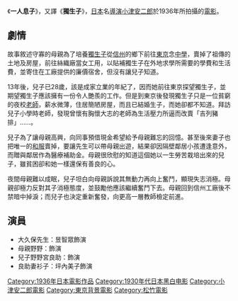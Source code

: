 {{Unreferenced|time=2022-03-03T00:00:53+00:00}}
{{Infobox Film
| name = The Only Son
| image = 
| caption = 
| director = [[小津安二郎|小津安二郎]] 
| producer = [[松竹大船|松竹大船]]
| writer = [[小津安二郎|小津安二郎]] <br> [[池田忠雄|池田忠雄]] <br>[[荒田正男|荒田正男]]
| starring = [[飯田蝶子|飯田蝶子]]<br> [[日守新一|日守新一]]<br> [[笠智衆|笠智衆]]
| music = [[伊藤宣二|伊藤宣二]]
| cinematography = [[杉本正二郎|杉本正二郎]] 
| editing = 
| distributor = [[松竹|松竹]]
| released = [[1936_in_film|1936]]
| runtime = 87 minutes
| country = {{JAP}}
| language = [[日語|日語]]
| budget = 
| preceded_by = 
| followed_by = 
}}
《'''一人息子'''》，又譯《'''獨生子'''》，[[日本|日本]]名[[導演|導演]][[小津安二郎|小津安二郎]]於1936年所拍攝的[[電影|電影]]。

== 劇情 ==
故事敘述守寡的母親為了培養[[獨生子|獨生子]]從[[信州|信州]]的鄉下前往[[東京|東京]]念[[中學|中學]]，賣掉了祖傳的土地及房屋，前往絲織廠當女工用，以貼補獨生子在外地求學所需要的學費和生活費，並寄住在工廠提供的廉價宿舍，但沒有讓兒子知道。

13年後，兒子已28歲，該是成家立業的年紀了，因而她前往東京探望獨生子，並期望獨生子應該擁有一份令人艷羨的工作。但是到東京後發現獨生子只是一位貧窮的夜校[[老師|老師]]，薪水微薄，住居簡陋房屋，而且已結婚生子，而她卻都不知道。拜訪兒子小學時老師，發現曾懷有胸懷大志的老師為生活壓力所逼而改賣「吉列豬排」……。

兒子為了讓母親高興，向同事預借現金希望給予母親難忘的回憶。甚至後來妻子也把唯一的[[和服|和服]]賣掉，要讓先生可以帶母親出遊，結果卻因隔壁鄰居小孩遭逢意外，而贈與鄰居作為醫療補助金。母親很欣慰的知道這個她以一生勞苦栽培出來的兒子，雖貧困卻和她一樣還保有善良的心。

夜間母親難以成眠，兒子坦白向母親訴說其無動力再向上奮鬥，顯現失志消極。母親卻極力反對其子消極態度，並鼓勵他應該繼續奮鬥下去。母親回到信州工廠後不禁暗中掉淚；而兒子也決定重新奮發，向更高一層教師檢定前進。

== 演員 ==
*大久保先生：昱智眾飾演
*母親野野：{{Link-jp|飯田蝶子|飯田蝶子}}飾演
*兒子野野宮良助：{{Link-jp|日守新一|日守新一}}飾演
*良助妻衫子：坪內美子飾演

{{小津安二郎}}
{{DEFAULTSORT:Hitori musuko}}
[[Category:1936年日本電影作品|Category:1936年日本電影作品]]
[[Category:1930年代日本黑白电影|Category:1930年代日本黑白电影]]
[[Category:小津安二郎電影|Category:小津安二郎電影]]
[[Category:東京背景電影|Category:東京背景電影]]
[[Category:松竹電影|Category:松竹電影]]